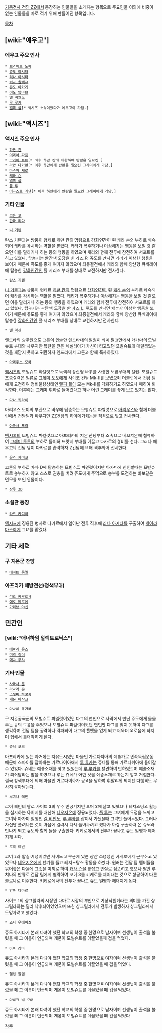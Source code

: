 [[기동전사 건담 ZZ]]에서 등장하는 인물들을 소개하는 항목으로 주요인물 이외에 비중이 없는 인물들을 따로 적기 위해 만들어진 항목입니다.

[[목차]]

== [wiki:"에우고"] ==
=== 에우고 주요 인사 ===
 * [[브라이트 노아]]
 * [[쥬도 아시타]]
 * [[리나 아시타]]
 * [[비챠 올레그]]
 * [[몬도 아카게]]
 * [[이노 압바브]]
 * [[엘 비안노]]
 * [[루 루카]]
 * [[엘피 플]][* 액시즈 소속이었다가 에우고에 가담.]

== [wiki:"액시즈"] ==
=== 액시즈 주요 인사 ===
 * [[하만 칸]]
 * [[이리아 파즘]]
 * [[그레미 토토]][* 이후 하만 칸에 대항하여 반란을 일으킴.] 
 * [[라칸 다카란]][* 이후 하만에게 반란을 일으킨 그레미에게 가담.] 
 * [[마슈마 세로]]
 * [[캐라 슨]]
 * [[엘피 플]]
 * [[플 투]]
 * [[어규스트 기단]][* 이후 하만에게 반란을 일으킨 그레미에게 가담.] 

=== 기타 인물 ===
 * [[고튼 고]]
 * [[판파 리다]]

 * [[니 기렌]]
란스 기렌과는 쌍둥이 형제로 [[하만 칸]]의 명령으로 [[강화인간]]이 된 [[캐라 슨]]의 부하로 배속되어 캐라를 감시하는 역할을 맡았다.
캐라가 폭주하거나 이상해지는 행동을 보일 것 같으면 이를 말리거나 하는 등의 행동을 하였으며 캐라와 함께 전투에 참전하여 서포트를 하고 있었다. 탑승기는 빨간색 도장을 한 [[가즈 R]].
쥬도를 만나면 캐라가 이상한 행동을 보이기 때문에 쥬도를 좋게 여기지 않았으며 최종결전에서 캐라와 함께 양산형 큐베레이에 탑승한 [[강화인간]]인 플 시리즈 부대를 상대로 교전하지만 전사한다.

 * [[란스 기렌]]
[[니 기렌]]과는 쌍둥이 형제로 [[하만 칸]]의 명령으로 [[강화인간]]이 된 [[캐라 슨]]의 부하로 배속되어 캐라를 감시하는 역할을 맡았다.
캐라가 폭주하거나 이상해지는 행동을 보일 것 같으면 이를 말리거나 하는 등의 행동을 하였으며 캐라와 함께 전투에 참전하여 서포트를 하고 있었다. 탑승기는 파란색 도장을 한 [[가즈 L]].
쥬도를 만나면 캐라가 이상한 행동을 보이기 때문에 쥬도를 좋게 여기지 않았으며 최종결전에서 캐라와 함께 양산형 큐베레이에 탑승한 [[강화인간]]인 플 시리즈 부대를 상대로 교전하지만 전사한다.

 * [[넬 마센]]
엔드라의 승무원으로 고튼이 인솔한 엔드라대의 일원이 되며 달표면에서 아가마의 모빌슈트 부대와 싸우지만 폭탄을 안은 세실리아가 자신이 타고있던 모빌슈트에 매달려있는 것을 깨닫지 못하고 귀환하자 엔드라에서 고튼과 함께 폭사하였다.

 * [[아리우스 모마]]
[[액시즈]]의 모빌슈트 파일럿으로 녹색의 양산형 바우를 사용한 보급부대의 일원. 모빌슈트 조종실력은 일류로 [[그레미 토토]]에게 사이코 건담 Mk-Ⅱ를 보냈으며 더블린에서 건담 팀에게 도전하여 정비불량상태인 [[엘피 플]]이 모는 Mk-Ⅱ를 격퇴하기도 하였으나 패하여 퇴각한다.
이후에는 그레미 휘하로 들어갔다고 하나 어린 그레미를 좋게 보고 있지는 않다.

 * [[다나 키라이]]
아리우스 모마의 부관으로 바우에 탑승하는 모빌슈트 파일럿으로 [[아리우스]]와 함께 더블린에서 건담팀과 싸우지만 ZZ건담의 하이메가캐논을 직격으로 맞고 전사한다.

 * [[아마사 포라]]
[[액시즈]]의 모빌슈트 파일럿으로 아프리카의 지온 잔당부대 소속으로 네오지온에 합류하여 [[그레미 토토]]의 부하로 들어와 드왓지 부대를 이끌고 다카르의 경비를 선다.
그러나 에우고의 건담 팀이 다카르를 습격하자 Z건담에 의해 격추되어 전사한다.

 * [[유라 자미코]]
고튼의 부하로 가자 D에 탑승하는 모빌슈트 파일럿이지만 아가마에 침임할때는 모빌슈트로 승부하지 않고 스스로 권총을 버려 쥬도에게 주먹으로 승부를 도전하는 바보같은 면모를 보인 인물이다.

 * [[쟘루 3D]]

=== 소설판 등장 ===
 * [[라드 카디하]]
[[액시즈]]에 징용된 병사로 다카르에서 일어난 전투 직후에 [[리나 아시타]]를 구출하여 [[세이라 마스]]에게 그녀를 맡겼다.

== 기타 세력 ==
=== 구 지온군 잔당 ===
 * [[데저트 롬멜]]

=== 아프리카 해방전선(청색부대) ===
 * [[디드 카루토하]]
 * [[에로 메로에]]
 * [[가데브 야신]]

== 민간인 ==
=== [wiki:"애너하임 일렉트로닉스"] ===
 * [[에마리 온스]]
 * [[미리 칠더]]
 * [[메챠 무챠]]

=== 기타 인물 ===
 * [[사라사 문]]
 * [[라사라 문]]
 * [[스탬퍼 하로이]]
 * [[게몬 바쟉크]]

 * 마사이 옹가바
구 지온공국군의 모빌슈트 파일럿이었던 다그의 연인으로 사막에서 만난 쥬도에게 물을 주는 등의 도움을 주었으나 모빌슈트 파일럿이었던 연인인 다그를 잊지 못하여 다그를 생각하며 건담 팀을 공격하나 격파되어 다그의 헬멧을 잃게 되고 더욱더 외로움에 빠지며 집에서 틀어박히게 된다.

 * 쥬네 코크
아프리카에 있는 과거에는 자유도시였던 마을인 가르다이아의 예술가로 민족독립운동 때문에 스파이를 잡아내는 가르다이아에서 [[루 루카]]는 쥬네를 통해 가르다이아에 들어갈 수 있었다.
쥬네는 예술소재를 찾고 있었는데 [[루 루카]]를 발견하여 반하였으며 예술소재가 되어달라는 말을 하였으나 루는 쥬네가 어떤 것을 예술소재로 하는지 알고 거절한다.
결국 청색부대에 의해 마을인 가르다이아가 공격을 당하여 휘말리게 되지만 다행히도 무사히 살아남는다.

 * 루치나 레빈
로이 레빈의 딸로 사이드 3의 우주 인공기지인 코어 3에 살고 있었으나 레지스탕스 활동을 실시하는 아버지를 대신해 [[네오지온]]에 징용되었다.
[[플 투]]는 그녀에게 우정을 느끼고 그녀와 아가마 일행인 [[엘 비안노]], [[루 루카]]를 잡아서 가뒀을때 그녀만 풀어주었다.
그러나 자신만 풀려나는 것이 마음에 걸려서 다시 돌아가려고 했다가 마침 구출하러 온 쥬도와 만나게 되고 쥬도와 함께 둘을 구출한다.
키케로에서의 전투가 끝나고 쥬도 일행과 헤어지게 된다.

 * 로이 레빈
코어 3와 합칠 예정이었던 사이드 3 부근에 있는 광산 소행성인 키케로에서 근무하고 있었으나 [[네오지온]]에게 반기를 들고 레지스탕스 활동을 하였다.
원래는 건담 팀 멤버들을 묶어놓은 다음에 그것을 미끼로 하여 [[캐라 슨]]을 붙잡고 인질로 삼으려고 했으나 딸인 루치나의 만류로 건담 팀에게 협력하여 코어 3를 키케로를 떼어내는 것으로 성공하여 다른 콜로니로 이주한다.
키케로에서의 전투가 끝나고 쥬도 일행과 헤어지게 된다.

 * 안마 다마르
사이드 1의 샹그릴라의 시장인 다마르 시장의 부인으로 지상낙원이라는 의미를 가진 샹그릴라와는 달리 낙후되어있었으며 또한 샹그릴라에서 전투가 발생하자 샹그릴라에서 도망가려고 했었다.

 * 죠니 우에마츠
쥬도 아시타가 본래 다녀야 했던 학교의 학생 중 한명으로 남자이며 선생님이 출석을 불렀을 때 그 이름이 언급되며 게몬이 모빌슈트를 이끌었을때 겁을 먹었다.

 * 아마 감마
쥬도 아시타가 본래 다녀야 했던 학교의 학생 중 한명으로 여자이며 선생님이 출석을 불렀을 때 그 이름이 언급되며 게몬이 모빌슈트를 이끌었을 때 겁을 먹었다.

 * 헬렌 알렌
쥬도 아시타가 본래 다녀야 했던 학교의 학생 중 한명으로 여자이며 선생님이 출석을 불렀을 때 그 이름이 언급되며 게몬이 모빌슈트를 이끌었을 때 겁을 먹었다.

 * 마이크 빌 모어
쥬도 아시타가 본래 다녀야 했던 학교의 학생 중 한명으로 남자이며 선생님이 출석을 불렀을 때 그 이름이 언급되며 게몬이 모빌슈트를 이끌었을 때 겁을 먹었다.

[[각주]]
